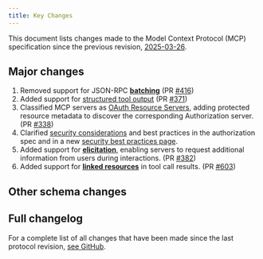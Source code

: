 ```yaml
---
title: Key Changes
---
```


<div id="enable-section-numbers" />

This document lists changes made to the Model Context Protocol (MCP) specification since
the previous revision, [2025-03-26](/specification/2025-03-26).

## Major changes

1. Removed support for JSON-RPC **[batching](https://www.jsonrpc.org/specification#batch)**
   (PR [#416](https://github.com/modelcontextprotocol/specification/pull/416))
2. Added support for [structured tool output](server/tools#structured-content)
   (PR [#371](https://github.com/modelcontextprotocol/modelcontextprotocol/pull/371))
3. Classified MCP servers as [OAuth Resource Servers](basic/authorization#authorization-server-discovery),
   adding protected resource metadata to discover the corresponding Authorization server.
   (PR [#338](https://github.com/modelcontextprotocol/modelcontextprotocol/pull/338))
4. Clarified [security considerations](basic/authorization#security-considerations) and best practices
   in the authorization spec and in a new [security best practices page](basic/security_best_practices).
5. Added support for **[elicitation](client/elicitation)**, enabling servers to request additional
   information from users during interactions.
   (PR [#382](https://github.com/modelcontextprotocol/modelcontextprotocol/pull/382))
6. Added support for **[linked resources](/specification/draft/server/tools#linked-resources)** in 
   tool call results. (PR [#603](https://github.com/modelcontextprotocol/modelcontextprotocol/pull/603))

## Other schema changes

## Full changelog

For a complete list of all changes that have been made since the last protocol revision,
[see GitHub](https://github.com/modelcontextprotocol/specification/compare/2025-03-26...draft).
